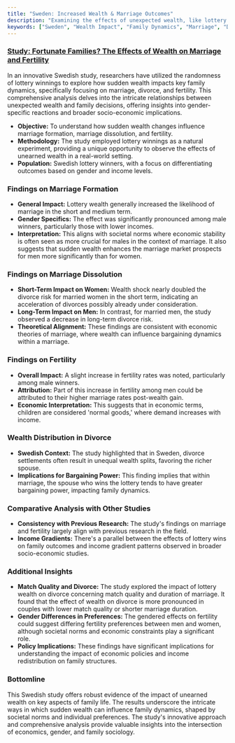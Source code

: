 ```yaml
---
title: "Sweden: Increased Wealth & Marriage Outcomes"
description: "Examining the effects of unexpected wealth, like lottery winnings, on marriage, divorce, and fertility, revealing gender-specific reactions and broader socio-economic implications."
keywords: ["Sweden", "Wealth Impact", "Family Dynamics", "Marriage", "Divorce", "Fertility", "Lottery Winnings", "Gender Differences", "Economic Theories", "Family Sociology"]
---
```


### [Study: Fortunate Families? The Effects of Wealth on Marriage and Fertility](https://www.nber.org/papers/w31039)

In an innovative Swedish study, researchers have utilized the randomness of lottery winnings to explore how sudden wealth impacts key family dynamics, specifically focusing on marriage, divorce, and fertility. This comprehensive analysis delves into the intricate relationships between unexpected wealth and family decisions, offering insights into gender-specific reactions and broader socio-economic implications.

* **Objective:** To understand how sudden wealth changes influence marriage formation, marriage dissolution, and fertility.
* **Methodology:** The study employed lottery winnings as a natural experiment, providing a unique opportunity to observe the effects of unearned wealth in a real-world setting.
* **Population:** Swedish lottery winners, with a focus on differentiating outcomes based on gender and income levels.

### **Findings on Marriage Formation**

* **General Impact:** Lottery wealth generally increased the likelihood of marriage in the short and medium term.
* **Gender Specifics:** The effect was significantly pronounced among male winners, particularly those with lower incomes.
* **Interpretation:** This aligns with societal norms where economic stability is often seen as more crucial for males in the context of marriage. It also suggests that sudden wealth enhances the marriage market prospects for men more significantly than for women.

### **Findings on Marriage Dissolution**

* **Short-Term Impact on Women:** Wealth shock nearly doubled the divorce risk for married women in the short term, indicating an acceleration of divorces possibly already under consideration.
* **Long-Term Impact on Men:** In contrast, for married men, the study observed a decrease in long-term divorce risk.
* **Theoretical Alignment:** These findings are consistent with economic theories of marriage, where wealth can influence bargaining dynamics within a marriage.

### **Findings on Fertility**

* **Overall Impact:** A slight increase in fertility rates was noted, particularly among male winners.
* **Attribution:** Part of this increase in fertility among men could be attributed to their higher marriage rates post-wealth gain.
* **Economic Interpretation:** This suggests that in economic terms, children are considered 'normal goods,' where demand increases with income.

### **Wealth Distribution in Divorce**

* **Swedish Context:** The study highlighted that in Sweden, divorce settlements often result in unequal wealth splits, favoring the richer spouse.
* **Implications for Bargaining Power:** This finding implies that within marriage, the spouse who wins the lottery tends to have greater bargaining power, impacting family dynamics.

### **Comparative Analysis with Other Studies**

* **Consistency with Previous Research:** The study's findings on marriage and fertility largely align with previous research in the field.
* **Income Gradients:** There's a parallel between the effects of lottery wins on family outcomes and income gradient patterns observed in broader socio-economic studies.

### **Additional Insights**

* **Match Quality and Divorce:** The study explored the impact of lottery wealth on divorce concerning match quality and duration of marriage. It found that the effect of wealth on divorce is more pronounced in couples with lower match quality or shorter marriage duration.
* **Gender Differences in Preferences:** The gendered effects on fertility could suggest differing fertility preferences between men and women, although societal norms and economic constraints play a significant role.
* **Policy Implications:** These findings have significant implications for understanding the impact of economic policies and income redistribution on family structures.

### **Bottomline**

This Swedish study offers robust evidence of the impact of unearned wealth on key aspects of family life. The results underscore the intricate ways in which sudden wealth can influence family dynamics, shaped by societal norms and individual preferences. The study's innovative approach and comprehensive analysis provide valuable insights into the intersection of economics, gender, and family sociology.
